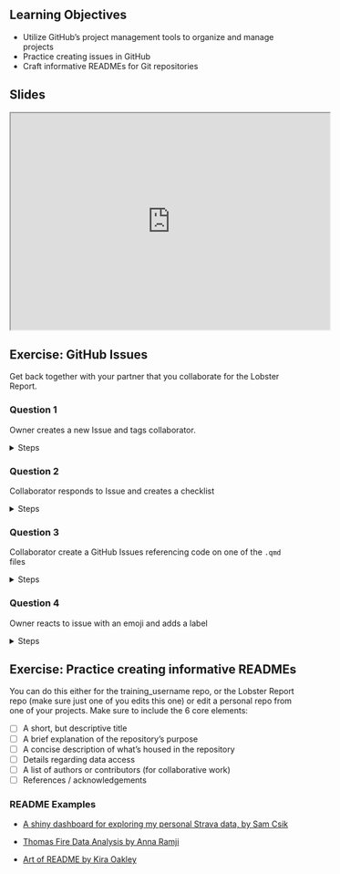 
## Learning Objectives {.unnumbered}

- Utilize GitHub's project management tools to organize and manage projects
- Practice creating issues in GitHub
- Craft informative READMEs for Git repositories



## Slides {.unnumbered}

<iframe width="560" height="380"src="https://docs.google.com/presentation/d/1ehw-Mg-i1QfXpz0MTLwIlaXNKRp42NB5TboZOhuTqtI/preview"allowfullscreen></iframe>



## Exercise: GitHub Issues

Get back together with your partner that you collaborate for the Lobster Report.


::: {.callout-note icon=false}
### Question 1
Owner creates a new Issue and tags collaborator.
::: 

<details>
<summary>Steps</summary>
- Navigate to the Lobster Report repository
- Go to the "Issue" tab of the repository
- Click on "New Issue"
- Give the Issue a title (Eg: Choose which plot to include in final report)
- Describe the issue and tag your collaborator by adding `@` followed by their username (Practice Markdown syntax when writing the issue)
- Click on Submit New Issue

</details> 

::: {.callout-note icon=false}
### Question 2
Collaborator responds to Issue and creates a checklist
::: 

<details>
<summary>Steps</summary>
- Collaborator navigates to issue (either from the email notification or going into the Issue tab in the Lobster Report repo)
- Respond Issue and include a To Do list indicating next steps (tip: Markdown syntax for list is /- [ ])
- Submit your response

</details> 

::: {.callout-note icon=false}
### Question 3
Collaborator create a GitHub Issues referencing code on one of the `.qmd` files
::: 

<details>
<summary>Steps</summary>
- Navigate to a script in the Lobster Report Report repository
- Hover over the line you want to reference in the Issue
- Click on the line number (on the left), then click on the three dots right next to the number
- Choose the option "Reference in new issue"
- Write a description of the "issue" you want to address
- Submit Issue
- Assign Issue to Owner


</details> 
    

::: {.callout-note icon=false}
### Question 4
Owner reacts to issue with an emoji and adds a label
::: 

<details>
<summary>Steps</summary>
- Owner navigates to issue (either from the email notification or going into the Issue tab in the Lobster Report repo)
- Add an emoji to issue submitted by Collaborator
- Add a label
    - On the right side menu click on Label
    - Either choose one of the default labels or create your own by selecting "Edit labels"

</details> 





## Exercise: Practice creating informative READMEs

You can do this either for the training_username repo, or the Lobster Report repo (make sure just one of you edits this one) or edit a personal repo from one of your projects. Make sure to include the 6 core elements:

- [ ] A short, but descriptive title
- [ ] A brief explanation of the repository’s purpose
- [ ] A concise description of what’s housed in the repository
- [ ] Details regarding data access
- [ ] A list of authors or contributors (for collaborative work)
- [ ] References / acknowledgements

::: {.callout-caution icon=false}
### README Examples

-  [A shiny dashboard for exploring my personal Strava data, by Sam Csik](https://github.com/samanthacsik/strava-dashboard?tab=readme-ov-file#a-shiny-dashboard-for-exploring-my-personal-strava-data)

- [Thomas Fire Data Analysis by Anna Ramji](https://github.com/annaramji/thomas-fire?tab=readme-ov-file#thomas-fire-data-analysis)

- [Art of README by Kira Oakley](https://github.com/hackergrrl/art-of-readme?tab=readme-ov-file#readme)

:::

